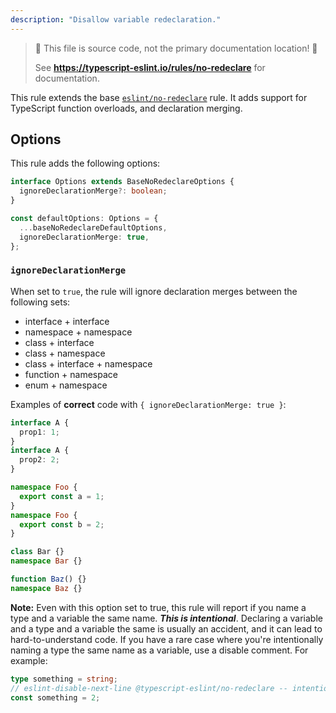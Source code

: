 ```yaml
---
description: "Disallow variable redeclaration."
---
```



> 🛑 This file is source code, not the primary documentation location! 🛑
>
> See **https://typescript-eslint.io/rules/no-redeclare** for documentation.


<TypeScriptOverlap />

This rule extends the base [`eslint/no-redeclare`](https://eslint.org/docs/rules/no-redeclare) rule.
It adds support for TypeScript function overloads, and declaration merging.

## Options

This rule adds the following options:

```ts
interface Options extends BaseNoRedeclareOptions {
  ignoreDeclarationMerge?: boolean;
}

const defaultOptions: Options = {
  ...baseNoRedeclareDefaultOptions,
  ignoreDeclarationMerge: true,
};
```

### `ignoreDeclarationMerge`

When set to `true`, the rule will ignore declaration merges between the following sets:

- interface + interface
- namespace + namespace
- class + interface
- class + namespace
- class + interface + namespace
- function + namespace
- enum + namespace

Examples of **correct** code with `{ ignoreDeclarationMerge: true }`:

```ts option='{ "ignoreDeclarationMerge": true }' showPlaygroundButton
interface A {
  prop1: 1;
}
interface A {
  prop2: 2;
}

namespace Foo {
  export const a = 1;
}
namespace Foo {
  export const b = 2;
}

class Bar {}
namespace Bar {}

function Baz() {}
namespace Baz {}
```

**Note:** Even with this option set to true, this rule will report if you name a type and a variable the same name. **_This is intentional_**.
Declaring a variable and a type and a variable the same is usually an accident, and it can lead to hard-to-understand code.
If you have a rare case where you're intentionally naming a type the same name as a variable, use a disable comment. For example:

```ts option='{ "ignoreDeclarationMerge": true }' showPlaygroundButton
type something = string;
// eslint-disable-next-line @typescript-eslint/no-redeclare -- intentionally naming the variable the same as the type
const something = 2;
```

